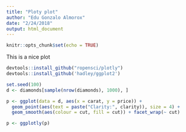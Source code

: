 ```yaml
---
title: "Ploty plot"
author: "Edu Gonzalo Almorox"
date: "2/24/2018"
output: html_document
---
```


```r
knitr::opts_chunk$set(echo = TRUE)
```

This is a nice plot 
```r

devtools::install_github("ropensci/plotly")
devtools::install_github('hadley/ggplot2')

set.seed(100)
d <- diamonds[sample(nrow(diamonds), 1000), ]

p <- ggplot(data = d, aes(x = carat, y = price)) +
  geom_point(aes(text = paste("Clarity:", clarity)), size = 4) +
  geom_smooth(aes(colour = cut, fill = cut)) + facet_wrap(~ cut)

p <- ggplotly(p)

```

